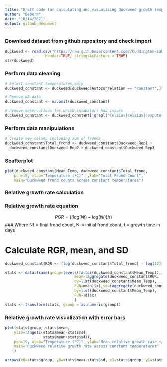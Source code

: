 ---
title: "Draft code for calculating and visualizing duckweed growth (experimental data)"
author: "Debora"
date: "10/14/2021"
output: github_document
---

### Download dataset from github repository and check import
```{r}
duckweed <- read.csv("https://raw.githubusercontent.com//Cuddington-Lab/thermal-experiments/main/Aphid_Data - Sheet1.csv",
                  header=TRUE, stringsAsFactors = TRUE)
str(duckweed)
```

### Perform data cleaning
```{r}
# Select constant temperatures only
duckweed_constant <- duckweed[duckweed$Autocorrelation == "constant",]

# Remove NA data
duckweed_constant <- na.omit(duckweed_constant)

# Remove observations for which incubators had issues
duckweed_constant <- duckweed_constant[!grepl("Celsius|celsius|Computer", duckweed_constant$Notes),]
```

### Perform data manipulations
```{r}
# Create new column including sum of fronds
duckweed_constant$Total_frond <- duckweed_constant$Duckweed_Rep1 + 
  duckweed_constant$Duckweed_Rep2 + duckweed_constant$Duckweed_Rep3
```

### Scatterplot
```{r}
plot(duckweed_constant$Mean_Temp, duckweed_constant$Total_frond,
    pch=19, xlab="Temperature (ºC)", ylab="Total Frond Count",
    main="Duckweed frond counts across constant temperatures")
```

### Relative growth rate calculation

### Relative growth rate equation
$$ RGR = ((log(Nf)-log(Ni))/t) $$
### Where Nf = final frond count, Ni = initial frond count, t = growth time in days

# Calculate RGR, mean, and SD
```{r}
duckweed_constant$RGR <- (log(duckweed_constant$Total_frond) - log(12)) / 5

stats <- data.frame(group=levels(factor(duckweed_constant$Mean_Temp)),
                               mean=(aggregate(duckweed_constant$RGR,
                               by=list(duckweed_constant$Mean_Temp),
                               FUN=mean)$x),sd=(aggregate(duckweed_constant$RGR,
                               by=list(duckweed_constant$Mean_Temp),
                               FUN=sd)$x)
                               )
stats <- transform(stats, group = as.numeric(group))
```

### Relative growth rate visualization with error bars
```{r}
plot(stats$group, stats$mean,
    ylim=range(c(stats$mean-stats$sd,
                 stats$mean+stats$sd)),
    pch=19, xlab="Temperature (ºC)", ylab="Mean relative growth rate +/- SD",
    main="Duckweed relative growth rate across constant temperatures"
    )

arrows(x0=stats$group, y0=stats$mean-stats$sd, x1=stats$group, y1=stats$mean+stats$sd, code=3, angle=90, length=0.1)
```
